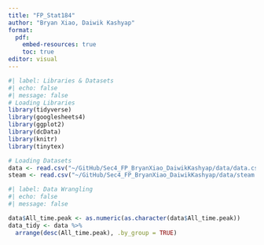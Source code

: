 ```yaml
---
title: "FP_Stat184"
author: "Bryan Xiao, Daiwik Kashyap"
format: 
  pdf:
    embed-resources: true
    toc: true
editor: visual
---
```


```r
#| label: Libraries & Datasets
#| echo: false
#| message: false
# Loading Libraries
library(tidyverse)
library(googlesheets4)
library(ggplot2)
library(dcData)
library(knitr)
library(tinytex)

# Loading Datasets
data <- read.csv("~/GitHub/Sec4_FP_BryanXiao_DaiwikKashyap/data/data.csv", header=TRUE, row.names=1)
steam <- read.csv("~/GitHub/Sec4_FP_BryanXiao_DaiwikKashyap/data/steam.csv")
```

```r
#| label: Data Wrangling
#| echo: false
#| message: false

data$All_time.peak <- as.numeric(as.character(data$All_time.peak))
data_tidy <- data %>% 
  arrange(desc(All_time.peak), .by_group = TRUE)

```

```r
```
